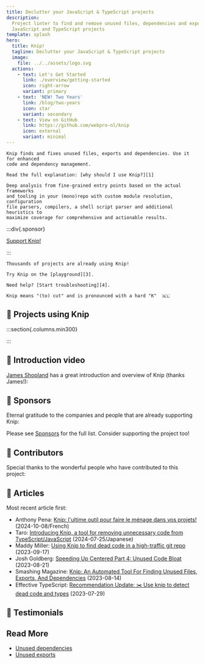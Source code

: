```yaml
---
title: Declutter your JavaScript & TypeScript projects
description:
  Project linter to find and remove unused files, dependencies and exports in
  JavaScript and TypeScript projects
template: splash
hero:
  title: Knip!
  tagline: Declutter your JavaScript & TypeScript projects
  image:
    file: ../../assets/logo.svg
  actions:
    - text: Let's Get Started
      link: ./overview/getting-started
      icon: right-arrow
      variant: primary
    - text: 'NEW! Two Years'
      link: /blog/two-years
      icon: star
      variant: secondary
    - text: View on GitHub
      link: https://github.com/webpro-nl/knip
      icon: external
      variant: minimal
---
```



<CardGrid>
  <Card title="Why?" icon="approve-check">

    Knip finds and fixes unused files, exports and dependencies. Use it for enhanced
    code and dependency management.

    Read the full explanation: [why should I use Knip?][1]

  </Card>

  <Card title="How?" icon="setting">

    Deep analysis from fine-grained entry points based on the actual frameworks
    and tooling in your (mono)repo with custom module resolution, configuration
    file parsers, compilers, a shell script parser and additional heuristics to
    maximize coverage for comprehensive and actionable results.

  </Card>
</CardGrid>

:::div{.sponsor}

[Support Knip!][2]

:::

<CardGrid stagger>
  <Card title="Battle-tested" icon="approve-check">

    Thousands of projects are already using Knip!

  </Card>

  <Card title="Playground" icon="rocket">

    Try Knip on the [playground][3].

  </Card>

  <Card title="Troubleshooting" icon="warning">

    Need help? [Start troubleshooting][4].

  </Card>

  <Card title="/'knɪp/" icon="translate">

    Knip means "(to) cut" and is pronounced with a hard "K"  🇳🇱

  </Card>
</CardGrid>

## 🧡 Projects using Knip

:::section{.columns.min300}

<Projects />

:::

## 🧡 Introduction video

[James Shopland][5] has a great introduction and overview of Knip (thanks
James!):

<YouTube id="uhEkgWt-pUM" />

## 🧡 Sponsors

Eternal gratitude to the companies and people that are already supporting Knip:

<Sponsors direction="row" showAll={false} />

Please see [Sponsors][2] for the full list. Consider supporting the project too!

## 🧡 Contributors

Special thanks to the wonderful people who have contributed to this project:

<Contributors />

## 🧡 Articles

Most recent article first:

- Anthony Pena:
  [Knip: l'ultime outil pour faire le ménage dans vos projets!](https://k49.fr.nf/knip-l-ultime-outil-pour-faire-le-menage-dans-vos-projets/)
  (2024-10-08/French)
- Taro: [Introducing Knip, a tool for removing unnecessary code from
  TypeScript/JavaScript][10] (2024-07-25/Japanese)
- Maddy Miller: [Using Knip to find dead code in a high-traffic git repo][8]
  (2023-09-17)
- Josh Goldberg: [Speeding Up Centered Part 4: Unused Code Bloat][9]
  (2023-08-21)
- Smashing Magazine: [Knip: An Automated Tool For Finding Unused Files, Exports,
  And Dependencies][6] (2023-08-14)
- Effective TypeScript: [Recommendation Update: ✂️ Use knip to detect dead code
  and types][7] (2023-07-29)

## 🧡 Testimonials

<Tweets />

## Read More

- [Unused dependencies][11]
- [Unused exports][12]

[1]: ./explanations/why-use-knip.md
[2]: ./sponsors
[3]: ./playground
[4]: ./guides/troubleshooting.md
[5]: https://www.jamesshopland.com
[6]:
  https://www.smashingmagazine.com/2023/08/knip-automated-tool-find-unused-files-exports-dependencies/
[7]: https://effectivetypescript.com/2023/07/29/knip/
[8]: https://madelinemiller.dev/blog/knip-dead-code/
[9]:
  https://www.joshuakgoldberg.com/blog/speeding-up-centered-part-4-unused-code-bloat/
[10]: https://tech.basemachina.jp/entry/introduction-knip
[11]: ./typescript/unused-dependencies.md
[12]: ./typescript/unused-exports.md
